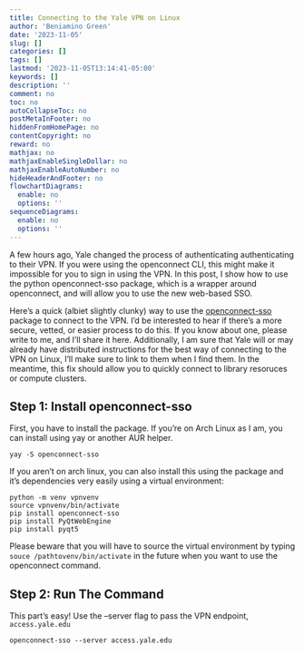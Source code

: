 ```yaml
---
title: Connecting to the Yale VPN on Linux
author: 'Beniamino Green'
date: '2023-11-05'
slug: []
categories: []
tags: []
lastmod: '2023-11-05T13:14:41-05:00'
keywords: []
description: ''
comment: no
toc: no
autoCollapseToc: no
postMetaInFooter: no
hiddenFromHomePage: no
contentCopyright: no
reward: no
mathjax: no
mathjaxEnableSingleDollar: no
mathjaxEnableAutoNumber: no
hideHeaderAndFooter: no
flowchartDiagrams:
  enable: no
  options: ''
sequenceDiagrams:
  enable: no
  options: ''
---
```


A few hours ago, Yale changed the process of authenticating authenticating to
their VPN. If you were using the openconnect CLI, this might make it impossible
for you to sign in using the VPN. In this post, I show how to use the python
openconnect-sso package, which is a wrapper around openconnect, and will allow
you to use the new web-based SSO.

<!--more-->

Here's a quick (albiet slightly clunky)  way to use the [openconnect-sso](https://github.com/vlaci/openconnect-sso) package to connect to the VPN. I'd be interested to hear if there's a more secure, vetted, or easier process to do this. If you know about one, please write to me, and I'll share it here. Additionally, I am sure that Yale will or may already have distributed instructions for the best way of connecting to the VPN on Linux, I'll make sure to link to them when I find them. In the meantime, this fix should allow you to quickly connect to library resoruces or compute clusters.

## Step 1: Install openconnect-sso

First, you have to install the package. If you're on Arch Linux as I am, you
can install using yay or another AUR helper.

```
yay -S openconnect-sso
```

If you aren't on arch linux, you can also install this using the package and it's dependencies very easily using a virtual environment:

```
python -m venv vpnvenv
source vpnvenv/bin/activate
pip install openconnect-sso
pip install PyQtWebEngine
pip install pyqt5
```

Please beware that you will have to source the virtual environment by typing `souce /pathtovenv/bin/activate` in the future when you want to use the openconnect command.

## Step 2: Run The Command

This part's easy! Use the --server flag to pass the VPN endpoint, `access.yale.edu`

```
openconnect-sso --server access.yale.edu
```




